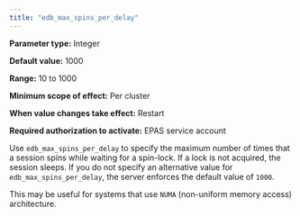 ```yaml
---
title: "edb_max_spins_per_delay"
---
```


<div id="edb_max_spins_per_delay" class="registered_link"></div>

**Parameter type:** Integer

**Default value:** 1000

**Range:** 10 to 1000

**Minimum scope of effect:** Per cluster

**When value changes take effect:** Restart

**Required authorization to activate:** EPAS service account

Use `edb_max_spins_per_delay` to specify the maximum number of times that a session spins while waiting for a spin-lock. If a lock is not acquired, the session sleeps. If you do not specify an alternative value for `edb_max_spins_per_delay`, the server enforces the default value of `1000`.

This may be useful for systems that use `NUMA` (non-uniform memory access) architecture.
